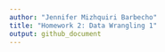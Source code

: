 ```yaml
---
author: "Jennifer Mizhquiri Barbecho"
title: "Homework 2: Data Wrangling 1"
output: github_document
---
```



